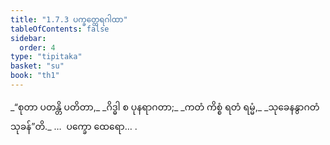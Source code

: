 ```yaml
---
title: "1.7.3 ပက္ခတ္ထေရဂါထာ"
tableOfContents: false
sidebar:
  order: 4
type: "tipitaka"
basket: "su"
book: "th1"
---
```



<DynamicBreadcrumb />

<Division number="63" book="th1">

<Paragraph number="143" type="verses" book="th1">
_“စုတာ ပတန္တိ ပတိတာ,_  
_ဂိဒ္ဓါ စ ပုနရာဂတာ;_  
_ကတံ ကိစ္စံ ရတံ ရမ္မံ,_  
_သုခေနနွာဂတံ သုခန်”တိ._  


</Paragraph>
</Division>

<Paragraph number="144" type="center" book="th1">
…  ပက္ခော ထေရော… .
</Paragraph>